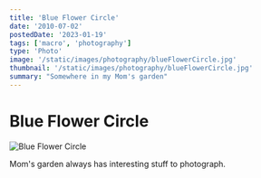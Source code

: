 ```yaml
---
title: 'Blue Flower Circle'
date: '2010-07-02'
postedDate: '2023-01-19'
tags: ['macro', 'photography']
type: 'Photo'
image: '/static/images/photography/blueFlowerCircle.jpg'
thumbnail: '/static/images/photography/blueFlowerCircle.jpg'
summary: "Somewhere in my Mom's garden"
---
```


# Blue Flower Circle

![Blue Flower Circle](/static/images/photography/blueFlowerCircle.jpg)

Mom's garden always has interesting stuff to photograph.
